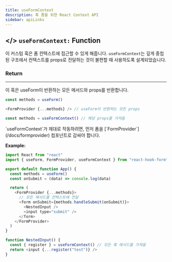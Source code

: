 ```yaml
---
title: useFormContext
description: 훅 폼을 위한 React Context API
sidebar: apiLinks
---
```


## \</> `useFormContext:` <TypeText>Function</TypeText>

이 커스텀 훅은 폼 컨텍스트에 접근할 수 있게 해줍니다. `useFormContext`는 깊게 중첩된 구조에서 컨텍스트를 props로 전달하는 것이 불편할 때 사용하도록 설계되었습니다.

### Return

---

이 훅은 useForm이 반환하는 모든 메서드와 props를 반환합니다.

```javascript
const methods = useForm()

<FormProvider {...methods} /> // useForm이 반환하는 모든 props

const methods = useFormContext() // 해당 props를 가져옴
```

<Admonition type="important" title="Rules">
  `useFormContext`가 제대로 작동하려면, 먼저 폼을
  [`FormProvider`](/docs/formprovider) 컴포넌트로 감싸야 합니다.
</Admonition>

**Example:**

```javascript copy codesandbox="https://codesandbox.io/s/react-hook-form-v7-form-context-ytudi"
import React from "react"
import { useForm, FormProvider, useFormContext } from "react-hook-form"

export default function App() {
  const methods = useForm()
  const onSubmit = (data) => console.log(data)

  return (
    <FormProvider {...methods}>
      // 모든 메서드를 컨텍스트에 전달
      <form onSubmit={methods.handleSubmit(onSubmit)}>
        <NestedInput />
        <input type="submit" />
      </form>
    </FormProvider>
  )
}

function NestedInput() {
  const { register } = useFormContext() // 모든 훅 메서드를 가져옴
  return <input {...register("test")} />
}
```
